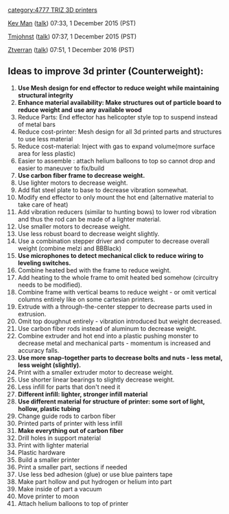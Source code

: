 {{777}}{{TRIZ-3D}}[[category:4777 TRIZ 3D printers]]

[[User:Kev Man|Kev Man]] ([[User talk:Kev Man|talk]]) 07:33, 1 December 2015 (PST) 

[[User:Tmjohnst|Tmjohnst]] ([[User talk:Tmjohnst|talk]]) 07:37, 1 December 2015 (PST)

[[User:Ztverran|Ztverran]] ([[User talk:Ztverran|talk]]) 07:51, 1 December 2016 (PST)

== Ideas to improve 3d printer (Counterweight): ==

# '''Use Mesh design for end effector to reduce weight while maintaining structural integrity'''
# '''Enhance material availability: Make structures out of particle board to reduce weight and use any available wood''' 
# Reduce Parts: End effector has helicopter style top to suspend instead of metal bars
# Reduce cost-printer:  Mesh design for all 3d printed parts and structures to use less material
# Reduce cost-material: Inject with gas to expand volume(more surface area for less plastic)
# Easier to assemble : attach helium balloons to top so cannot drop and easier to maneuver to fix/build
# '''Use carbon fiber frame to decrease weight.'''
# Use lighter motors to decrease weight.
# Add flat steel plate to base to decrease vibration somewhat.
# Modify end effector to only mount the hot end (alternative material to take care of heat)
# Add vibration reducers (similar to hunting bows) to lower rod vibration and thus the rod can be made of a lighter material.
# Use smaller motors to decrease weight.
# Use less robust board to decrease weight slightly.
# Use a combination stepper driver and computer to decrease overall weight (combine melzi and BBBlack)
# '''Use microphones to detect mechanical click to reduce wiring to leveling switches.'''
# Combine heated bed with the frame to reduce weight.
# Add heating to the whole frame to omit heated bed somehow (circuitry needs to be modified).
# Combine frame with vertical beams to reduce weight - or omit vertical columns entirely like on some cartesian printers.
# Extrude with a through-the-center stepper to decrease parts used in extrusion.
# Omit top doughnut entirely - vibration introduced but weight decreased.
# Use carbon fiber rods instead of aluminum to decrease weight.
# Combine extruder and hot end into a plastic pushing monster to decrease metal and mechanical parts - momentum is increased and accuracy falls.
# '''Use more snap-together parts to decrease bolts and nuts - less metal, less weight (slightly).'''
# Print with a smaller extruder motor to decrease weight.
# Use shorter linear bearings to slightly decrease weight.
# Less infill for parts that don't need it
# '''Different infill: lighter, stronger infill material'''
# '''Use different material for structure of printer: some sort of light, hollow, plastic tubing'''
# Change guide rods to carbon fiber
# Printed parts of printer with less infill
# '''Make everything out of carbon fiber'''
# Drill holes in support material
# Print with lighter material
# Plastic hardware
# Build a smaller printer
# Print a smaller part, sections if needed
# Use less bed adhesion (glue) or use blue painters tape
# Make part hollow and put hydrogen or helium into part
# Make inside of part a vacuum
# Move printer to moon
# Attach helium balloons to top of printer